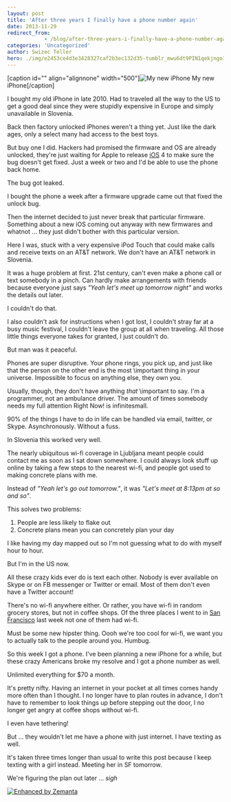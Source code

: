 ```yaml
---
layout: post
title: 'After three years I finally have a phone number again'
date: 2013-11-29
redirect_from: 
            - /blog/after-three-years-i-finally-have-a-phone-number-again/swizec/6440
categories: 'Uncategorized'
author: Swizec Teller
hero: ./img/e2453ce4d3e3428327caf2b3ec132d35-tumblr_mwu6dt9PIN1qekjngo1_500.jpg
---
```

\[caption id="" align="alignnone" width="500"]![My new iPhone](./img/e2453ce4d3e3428327caf2b3ec132d35-tumblr_mwu6dt9PIN1qekjngo1_500.jpg) My new iPhone\[/caption]



I bought my old iPhone in late 2010. Had to traveled all the way to the US to get a good deal since they were stupidly expensive in Europe and simply unavailable in Slovenia.



Back then factory unlocked iPhones weren't a thing yet. Just like the dark ages, only a select many had access to the best toys.



But buy one I did. Hackers had promised the firmware and OS are already unlocked, they're just waiting for Apple to release [iOS](http://www.apple.com/ios/ "IOS") 4 to make sure the bug doesn't get fixed. Just a week or two and I'd be able to use the phone back home.



The bug got leaked.



I bought the phone a week after a firmware upgrade came out that fixed the unlock bug.



Then the internet decided to just never break that particular firmware. Something about a new iOS coming out anyway with new firmwares and whatnot ... they just didn't bother with this particular version.



Here I was, stuck with a very expensive iPod Touch that could make calls and receive texts on an AT&T network. We don't have an AT&T network in Slovenia.



It was a huge problem at first. 21st century, can't even make a phone call or text somebody in a pinch. Can hardly make arrangements with friends because everyone just says _"Yeah let's meet up tomorrow night"_ and works the details out later.



I couldn't do that.



I also couldn't ask for instructions when I got lost, I couldn't stray far at a busy music festival, I couldn't leave the group at all when traveling. All those little things everyone takes for granted, I just couldn't do.



But man was it peaceful.



Phones are super disruptive. Your phone rings, you pick up, and just like that the person on the other end is the most \\important thing in your universe. Impossible to focus on anything else, they own you.



Usually, though, they don't have anything _that_ \\important to say. I'm a programmer, not an ambulance driver. The amount of times somebody needs my full attention Right Now! is infinitesmall.



90% of the things I have to do in life can be handled via email, twitter, or Skype. Asynchronously. Without a fuss.



In Slovenia this worked very well.



The nearly ubiquitous wi-fi coverage in Ljubljana meant people could contact me as soon as I sat down somewhere. I could always look stuff up online by taking a few steps to the nearest wi-fi, and people got used to making concrete plans with me.



Instead of _"Yeah let's go out tomorrow."_, it was _"Let's meet at 8:13pm at so and so"_.



This solves two problems:

1. People are less likely to flake out
2. Concrete plans mean you can concretely plan your day

I like having my day mapped out so I'm not guessing what to do with myself hour to hour.



But I'm in the US now.



All these crazy kids ever do is text each other. Nobody is ever available on Skype or on FB messenger or Twitter or email. Most of them don't even have a Twitter account!



There's no wi-fi anywhere either. Or rather, you have wi-fi in random grocery stores, but not in coffee shops. Of the three places I went to in [San Francisco](<http://maps.google.com/maps?ll=37.7833333333,-122.416666667&spn=0.1,0.1&q=37.7833333333,-122.416666667 (San%20Francisco)&t=h> "San Francisco") last week not one of them had wi-fi.



Must be some new hipster thing. Oooh we're too cool for wi-fi, we want you to actually talk to the people around you. Humbug.



So this week I got a phone. I've been planning a new iPhone for a while, but these crazy Americans broke my resolve and I got a phone number as well.



Unlimited everything for $70 a month.



It's pretty nifty. Having an internet in your pocket at all times comes handy more often than I thought. I no longer have to plan routes in advance, I don't have to remember to look things up before stepping out the door, I no longer get angry at coffee shops without wi-fi.



I even have tethering!



But ... they wouldn't let me have a phone with just internet. I have texting as well.



It's taken three times longer than usual to write this post because I keep texting with a girl instead. Meeting her in SF tomorrow.



We're figuring the plan out later ... _sigh_

[![Enhanced by Zemanta](http://img.zemanta.com/zemified_e.png?x-id=517c0f05-96db-458b-8eeb-b9debe8fbc7c)](http://www.zemanta.com/?px "Enhanced by Zemanta")
